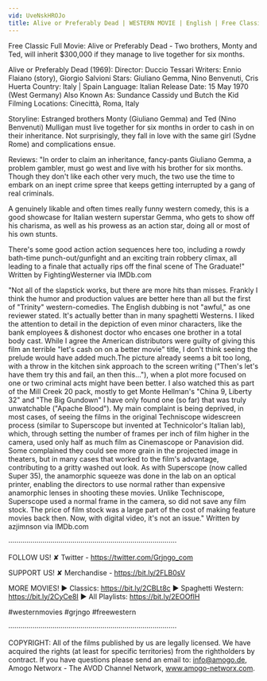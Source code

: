 ```yaml
---
vid: UveNskHROJo
title: Alive or Preferably Dead | WESTERN MOVIE | English | Free Classic Full Movie
---
```


Free Classic Full Movie: Alive or Preferably Dead - Two brothers, Monty and Ted, will inherit $300,000 if they manage to live together for six months. 

Alive or Preferably Dead (1969): 
Director: Duccio Tessari
Writers: Ennio Flaiano (story), Giorgio Salvioni 
Stars: Giuliano Gemma, Nino Benvenuti, Cris Huerta 
Country: Italy | Spain
Language: Italian
Release Date: 15 May 1970 (West Germany) 
Also Known As: Sundance Cassidy und Butch the Kid 
Filming Locations: Cinecittà, Roma, Italy 

Storyline:
Estranged brothers Monty (Giuliano Gemma) and Ted (Nino Benvenuti) Mulligan must live together for six months in order to cash in on their inheritance. Not surprisingly, they fall in love with the same girl (Sydne Rome) and complications ensue. 

Reviews:
"In order to claim an inheritance, fancy-pants Giuliano Gemma, a problem gambler, must go west and live with his brother for six months. Though they don't like each other very much, the two use the time to embark on an inept crime spree that keeps getting interrupted by a gang of real criminals.

A genuinely likable and often times really funny western comedy, this is a good showcase for Italian western superstar Gemma, who gets to show off his charisma, as well as his prowess as an action star, doing all or most of his own stunts.

There's some good action action sequences here too, including a rowdy bath-time punch-out/gunfight and an exciting train robbery climax, all leading to a finale that actually rips off the final scene of The Graduate!" Written by FightingWesterner via IMDb.com

"Not all of the slapstick works, but there are more hits than misses. Frankly I think the humor and production values are better here than all but the first of "Trinity" western-comedies. The English dubbing is not "awful," as one reviewer stated. It's actually better than in many spaghetti Westerns. I liked the attention to detail in the depiction of even minor characters, like the bank employees & dishonest doctor who encases one brother in a total body cast. While I agree the American distributors were guilty of giving this film an terrible "let's cash on on a better movie" title, I don't think seeing the prelude would have added much.The picture already seems a bit too long, with a throw in the kitchen sink approach to the screen writing ("Then's let's have them try this and fail, an then this..."), when a plot more focused on one or two criminal acts might have been better. I also watched this as part of the Mill Creek 20 pack, mostly to get Monte Hellman's "China 9, Liberty 32" and "The Big Gundown" I have only found one (so far) that was truly unwatchable ("Apache Blood"). My main complaint is being deprived, in most cases, of seeing the films in the original Techniscope widescreen process (similar to Superscope but invented at Technicolor's Italian lab), which, through setting the number of frames per inch of film higher in the camera, used only half as much film as Cinemascope or Panavision did. Some complained they could see more grain in the projected image in theaters, but in many cases that worked to the film's advantage, contributing to a gritty washed out look. As with Superscope (now called Super 35), the anamorphic squeeze was done in the lab on an optical printer, enabling the directors to use normal rather than expensive anamorphic lenses in shooting these movies. Unlike Techniscope, Superscope used a normal frame in the camera, so did not save any film stock. The price of film stock was a large part of the cost of making feature movies back then. Now, with digital video, it's not an issue." Written by azjimnson via IMDb.com

····················································································

FOLLOW US!
✘ Twitter - https://twitter.com/Grjngo_com

SUPPORT US!
✘ Merchandise - https://bit.ly/2FLB0sV

MORE MOVIES! 
► Classics: https://bit.ly/2CBLt8c 
► Spaghetti Western: https://bit.ly/2CyCe8I 
► All Playlists: https://bit.ly/2EOOfIH 

#westernmovies #grjngo #freewestern

····················································································

COPYRIGHT: All of the films published by us are legally licensed. We have acquired the rights (at least for specific territories) from the rightholders by contract. If you have questions please send an email to: info@amogo.de, Amogo Networx - The AVOD Channel Network, www.amogo-networx.com.